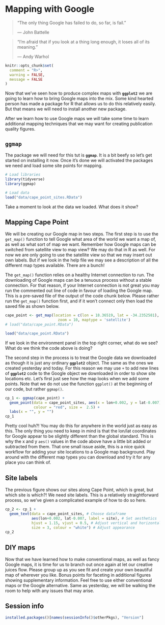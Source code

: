 # Mapping with Google {#mapping_google}
  
> "The only thing Google has failed to do, so far, is fail."
>
> --- John Battelle

> "I'm afraid that if you look at a thing long enough, it loses all of its meaning."
> 
> --- Andy Warhol

```r
knitr::opts_chunk$set(
  comment = "R>", 
  warning = FALSE, 
  message = FALSE
)
```

Now that we've seen how to produce complex maps with **`ggplot2`** we are going to learn how to bring Google maps into the mix. Some kind hearted person has made a package for R that allows us to do this relatively easily. But that means we will need to install another new package.

After we learn how to use Google maps we will take some time to learn additional mapping techniques that we may want for creating publication quality figures.

## **`ggmap`**

The package we will need for this tut is **`ggmap`**. It is a bit beefy so let's get started on installing it now. Once it's done we will activated the packages we need and load some site points for mapping.

```r
# Load libraries
library(tidyverse)
library(ggmap)

# Load data
load("data/cape_point_sites.RData")
```

Take a moment to look at the data we loaded. What does it show?

## Mapping Cape Point

We will be creating our Google map in two steps. The first step is to use the `get_map()` function to tell Google what area of the world we want a map of, as well as what sort of map we want. Remember how Google maps can be switched from satellite view to map view? We may do that in R as well. For now we are only going to use the satellite view so that we may insert out own labels. But if we look in the help file we may see a description of all the different map types available. There are a bunch!

The `get_map()` function relies on a healthy Internet connection to run. The downloading of Google maps can be a tenuous process without a stable connection. For that reason, if your Internet connection is not great you may run the commented out line of code in favour of loading the Google map. This is a pre-saved file of the output of the code chunk below. Please rather run the `get_map()` function first, and if it won't connect only then load the saved file as shown below.

```r
cape_point <- get_map(location = c(lon = 18.36519, lat = -34.2352581),
                        zoom = 10, maptype = 'satellite')
# load("data/cape_point.RData")
```
```r
load("data/cape_point.RData")
```

If we look in the environment panel in the top right corner, what do we see? What do we think the code above is doing?

The second step in the process is to treat the Google data we downloaded as though it is just any ordinary **`ggplot2`** object. The same as the ones we created yesterday and today. For this reason we may use `+` to add new lines of **`ggplot2`** code to the Google object we downloaded in order to show site locations etc. Let's first just see how the map looks when we add some points. Note that we do not use the function `ggplot()` at the beginning of our code, but rather `ggmap()`.

```r
cp_1 <- ggmap(cape_point) +
  geom_point(data = cape_point_sites, aes(x = lon+0.002, y = lat-0.007), 
             colour = "red", size =  2.5) +
  labs(x = "", y = "")
cp_1
```

Pretty cool huh?! You may do this for anywhere in the world just as easy as this. The only thing you need to keep in mind is that the lon/lat coordinates for Google appear to be slightly different than the global standard. This is why the x and y `aes()` values in the code above have a little bit added or subtracted from them. That one small issue aside, this is a  nice quick workflow for adding your site locations to a Google map background. Play around with the different map types you can download and try it for any place you can think of.

## Site labels

The previous figure shows our sites along Cape Point, which is great, but which site is which?! We need site labels. This is a relatively straightforward process, so we've given a complicated example of how to do so here.

```r
cp_2 <- cp_1 +
  geom_text(data = cape_point_sites, # Choose dataframe
            aes(lon+0.002, lat-0.007, label = site), # Set aesthetics
            hjust = 1.15, vjust = 0.5, # Adjust vertical and horizontal
            size = 3, colour = "white") # Adjust appearance
cp_2
```

## DIY maps

Now that we have learned how to make conventional maps, as well as fancy Google maps, it is time for us to branch out once again at let our creative juices flow. Please group up as you see fit and create your own beautiful map of wherever you like. Bonus points for faceting in additional figures showing supplementary information. Feel free to use either conventional maps or the Google alternative. Same as yesterday, we will be walking the room to help with any issues that may arise.

## Session info
```r
installed.packages()[names(sessionInfo()$otherPkgs), "Version"]
```
